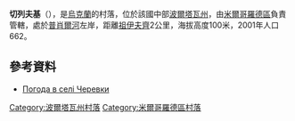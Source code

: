 {{coord|50|7|48|N|33|43|10|E|scale:100000_region:UA|display=title}}

'''切列夫基'''（{{lang-uk|Черевки}}），是[[烏克蘭|烏克蘭]]的村落，位於該國中部[[波爾塔瓦州|波爾塔瓦州]]，由[[米爾哥羅德區|米爾哥羅德區]]負責管轄，處於[[普肖爾河|普肖爾河]]左岸，距離[[祖伊夫齊|祖伊夫齊]]2公里，海拔高度100米，2001年人口662。

==參考資料==
* [http://weather.in.ua/ua/poltavskaja/28213 Погода в селі Черевки] {{Wayback|url=http://weather.in.ua/ua/poltavskaja/28213 |date=20200715135350 }}

{{DEFAULTSORT:Черевки}}
[[Category:波爾塔瓦州村落|Category:波爾塔瓦州村落]]
[[Category:米爾哥羅德區村落|Category:米爾哥羅德區村落]]


{{Poltava-geo-stub}}